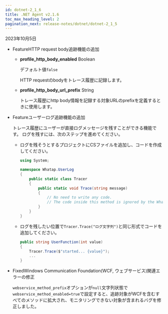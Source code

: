 ```yaml
---
id: dotnet-2_1_6
title: .NET Agent v2.1.6
toc_max_heading_level: 2
pagination_next: release-notes/dotnet/dotnet-2_1_5
---
```


2023年10月5日

-   <Status>Feature</Status>HTTP request body追跡機能の追加

    -   **profile_http_body_enabled** <span class='type'>Boolean</span>

        デフォルト値`false`

        HTTP requestのbodyをトレース履歴に記録します。

    -   **profile_http_body_url_prefix** <span class='type'>String</span>

        トレース履歴にhttp body情報を記録する対象URLのprefixを定義するときに使用します。

-   <Status>Feature</Status>ユーザーログ追跡機能の追加

    トレース履歴にユーザーが直接ログメッセージを残すことができる機能です。 ログを残すには、次のステップを進めてください。

    -   ログを残そうとするプロジェクトにCSファイルを追加し、コードを作成してください。

        ```csharp
        using System;

        namespace Whatap.UserLog
        {
            public static class Tracer
            {
                public static void Trace(string message)
                {
                    // No need to write any code.
                    // The code inside this method is ignored by the WhaTap agent and is not executed.
                }
            }
        }
        ```

    -   ログを残したい位置で`Tracer.Trace("ログ文字列")`と同じ形式でコードを追加してください。

        ```csharp
        public string UserFunction(int value)
        {
            Tracer.Trace($"started... {value}");
            ...
        }
        ```

-   <Status>Fixed</Status>Windows Communication Foundation(WCF, ウェブサービス)関連エラーの修正

    `webservice_method_prefix`オプションが`null`文字列状態で`webservice_method_enabled=true`で設定すると、追跡対象がWCFを含むすべてのメソッドに拡大され、モニタリングできない対象が含まれるバグを修正しました。
